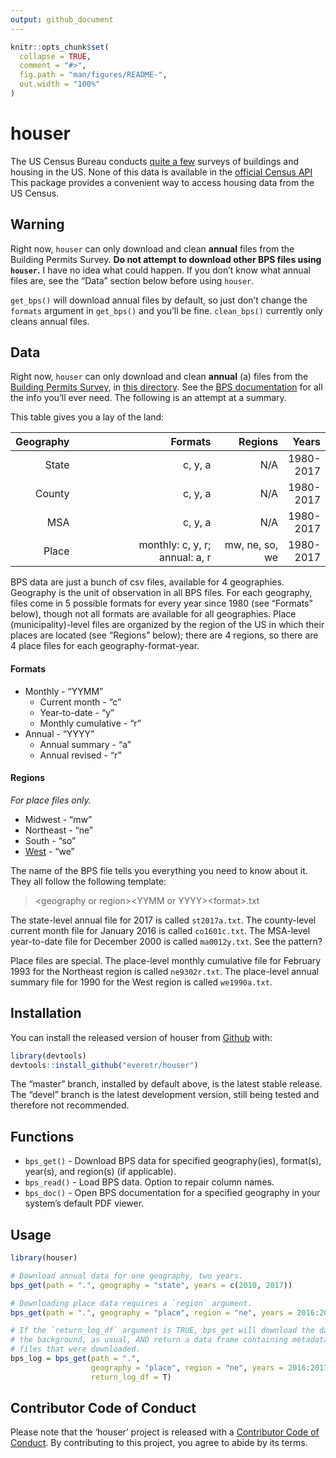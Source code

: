 ```yaml
---
output: github_document
---
```


<!-- README.md is generated from README.Rmd. Please edit that file -->

```r
knitr::opts_chunk$set(
  collapse = TRUE,
  comment = "#>",
  fig.path = "man/figures/README-",
  out.width = "100%"
)
```
# houser

The US Census Bureau conducts [quite a few](https://www.census.gov/econ/construction.html) 
surveys of buildings and housing in the US. None of this data is available in
the [official Census API](https://www.census.gov/data/developers/data-sets.html)
This package provides a convenient way to access housing data from the US
Census.

## Warning

Right now, `houser` can only download and clean **annual** files from
the Building Permits Survey. **Do not attempt to download other BPS files using `houser`.** 
I have no idea what could happen. If you don't know what annual files are, see
the "Data" section below before using `houser`.

`get_bps()` will download annual files by default, so just don't change the
`formats` argument in `get_bps()` and you'll be fine. `clean_bps()` currently
only cleans annual files.

## Data

Right now, `houser` can only download and clean **annual** (a) files from the
[Building Permits Survey](https://www.census.gov/construction/bps/), in [this directory](https://www2.census.gov/econ/bps/). See the [BPS documentation](https://www2.census.gov/econ/bps/Documentation/) for all the info
you'll ever need. The following is an attempt at a summary.

This table gives you a lay of the land:

|  Geography|                            Formats|         Regions|     Years|
|----------:|----------------------------------:|---------------:|---------:|
|      State|                            c, y, a|             N/A| 1980-2017|
|     County|                            c, y, a|             N/A| 1980-2017|
|        MSA|                            c, y, a|             N/A| 1980-2017|
|      Place|  monthly: c, y, r;<br>annual: a, r|  mw, ne, so, we| 1980-2017|

BPS data are just a bunch of csv files, available for 4 geographies. Geography
is the unit of observation in all BPS files. For each geography, files come in 5
possible formats for every year since 1980 (see "Formats" below), though not all
formats are available for all geographies. Place (municipality)-level files are
organized by the region of the US in which their places are located (see
"Regions" below); there are 4 regions, so there are 4 place files for each
geography-format-year.

#### Formats

* Monthly - "YYMM"
    * Current month - "c"
    * Year-to-date - "y"
    * Monthly cumulative - "r"
* Annual - "YYYY"
    * Annual summary - "a"
    * Annual revised - "r"

#### Regions

*For place files only.*

* Midwest - "mw"
* Northeast - "ne"
* South - "so"
* [West](https://media.giphy.com/media/f8HlgFSGiCpkk/giphy.gif) - "we"

The name of the BPS file tells you everything you need to know about it. 
They all follow the following template:

>\<geography or region>\<YYMM or YYYY>\<format>.txt

The state-level annual file for 2017 is called `st2017a.txt`. The county-level
current month file for January 2016 is called `co1601c.txt`. The MSA-level
year-to-date file for December 2000 is called `ma0012y.txt`. See the pattern?

Place files are special. The place-level monthly cumulative file for
February 1993 for the Northeast region is called `ne9302r.txt`. The place-level
annual summary file for 1990 for the West region is called `we1990a.txt`.

## Installation

You can install the released version of houser from [Github](https://www.github.com/everet/houser) with:

```r
library(devtools)
devtools::install_github("everetr/houser")
```

The "master" branch, installed by default above, is the latest stable release.
The "devel" branch is the latest development version, still being tested and 
therefore not recommended.

## Functions

* `bps_get()` - Download BPS data for specified geography(ies), format(s), year(s), and region(s) (if applicable).
* `bps_read()` - Load BPS data. Option to repair column names.
* `bps_doc()` - Open BPS documentation for a specified geography in your system's default PDF viewer.

## Usage

```r
library(houser)

# Download annual data for one geography, two years.
bps_get(path = ".", geography = "state", years = c(2010, 2017))

# Downloading place data requires a `region` argument.
bps_get(path = ".", geography = "place", region = "ne", years = 2016:2017)

# If the `return_log_df` argument is TRUE, bps_get will download the data in 
# the background, as usual, AND return a data frame containing metadata for all
# files that were downloaded.
bps_log = bps_get(path = ".", 
                  geography = "place", region = "ne", years = 2016:2017,
                  return_log_df = T)
```

## Contributor Code of Conduct

Please note that the 'houser' project is released with a [Contributor Code of Conduct](CODE_OF_CONDUCT.md). By contributing to this project, you agree to abide by its terms.
